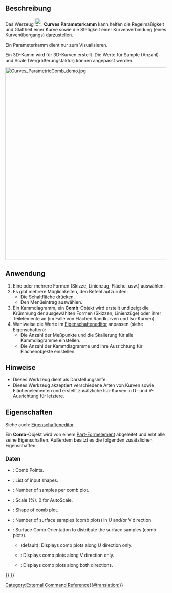 <languages/>

{{Docnav/de
|[[Curves_ParametricBlendCurve/de|ParametricBlendCurve]]
|[[Curves_CurveOnSurface/de|CurveOnSurface]]
|[[Curves_Workbench/de|Curves]]
|IconL=Curves_ParametricBlendCurve.svg
|IconR=Curves_CurveOnSurface.svg
|IconC=Curves_workbench_icon.svg
}}

{{GuiCommand/de
|Name=Curves ParametricComb
|Name/de=Curves Parameterkamm
|MenuLocation=Curves → Comb plot
|Workbenches=[[Curves_Workbench/de|Curves]]
}}

<span id="Description"></span>
==Beschreibung==

Das Werzeug [[Image:Curves_ParametricComb.svg|24px]] '''Curves Parameterkamm''' kann helfen die Regelmäßigkeit und Glattheit einer Kurve sowie die Stetigkeit einer Kurvenverbindung (eines Kurvenübergangs) darzustellen.

Ein Parameterkamm dient nur zum Visualisieren.

Ein 3D-Kamm wird für 3D-Kurven erstellt. Die Werte für Sample (Anzahl) und Scale (Vergrößerungsfaktor) können angepasst werden.

[[File:Curves_ParametricComb_demo.jpg|600px]]
{{Caption|Eine Kurve vor (links) und nach (rechts) der Anwendung dieses Werkzeuges}}

<span id="Usage"></span>
==Anwendung==

# Eine oder mehrere Formen (Skizze, Linienzug, Fläche, usw.) auswählen.
# Es gibt mehrere Möglichkeiten, den Befehl aufzurufen:
#* Die Schaltfläche {{Button|[[Image:Curves_ParametricComb.svg|16px]] [[Curves_ParametricComb/de|Kammdiagramm]]}} drücken.
#* Den Menüeintrag {{MenuCommand|Kurven → [[Image:Curves_ParametricComb.svg|16px]] Kammdiagramm}} auswählen.
# Ein Kammdiagramm, ein '''Comb'''-Objekt wird erstellt und zeigt die Krümmung der ausgewählten Formen (Skizzen, Linienzüge) oder ihrer Teilelemente an (im Falle von Flächen Randkurven und Iso-Kurven).
# Wahlweise die Werte im [[Property_editor/de|Eigenschafteneditor]] anpassen (siehe Eigenschaften):
#* Die Anzahl der Meßpunkte und die Skalierung für alle Kammdiagramme einstellen. 
#* Die Anzahl der Kammdiagramme und ihre Ausrichtung für Flächenobjekte einstellen.

<span id="Notes"></span>
==Hinweise==

* Dieses Werkzeug dient als Darstellungshilfe.
* Dieses Werkzeug akzeptiert verschiedene Arten von Kurven sowie Flächenelementen und erstellt zusätzliche Iso-Kurven in U- und V-Ausrichtung für letztere.

<span id="Properties"></span>
==Eigenschaften==

Siehe auch: [[Property_editor/de|Eigenschafteneditor]].

Ein '''Comb'''-Objekt wird von einem [[Part_Feature/de|Part-Formelement]] abgeleitet und erbt alle seine Eigenschaften. Außerdem besitzt es die folgenden zusätzlichen Eigenschaften:

<span id="Data"></span>
===Daten===

{{TitleProperty|Comb}}

<div lang="en" dir="ltr" class="mw-content-ltr">
* {{PropertyData|Comb Points|VectorList}}: Comb Points.
* {{PropertyData|Edge|LinkSubList}}: List of input shapes.
* {{PropertyData|Samples|IntegerConstraint}}: Number of samples per comb plot.
* {{PropertyData|Scale|Float}}: Scale (%). 0 for AutoScale.
* {{PropertyData|Shape|PartShape}}: Shape of comb plot.
</div>

{{TitleProperty|Surface}}

<div lang="en" dir="ltr" class="mw-content-ltr">
* {{PropertyData|Number|Integer}}: Number of surface samples (comb plots) in U and/or V direction.
* {{PropertyData|Orientation|Enumeration}}: Surface Comb Orientation to distribute the surface samples (comb plots).
** {{Value|U}} (default): Displays comb plots along U direction only.
** {{Value|V}}: Displays comb plots along V direction only.
** {{Value|UV}}: Displays comb plots along both directions.
</div>


{{Docnav/de
|[[Curves_ParametricBlendCurve/de|ParametricBlendCurve]]
|[[Curves_CurveOnSurface/de|CurveOnSurface]]
|[[Curves_Workbench/de|Curves]]
|IconL=Curves_ParametricBlendCurve.svg
|IconR=Curves_CurveOnSurface.svg
|IconC=Curves_workbench_icon.svg
}}

{{Curves Tools navi{{#translation:}}}}
{{Userdocnavi{{#translation:}}}}
[[Category:External Command Reference{{#translation:}}]]